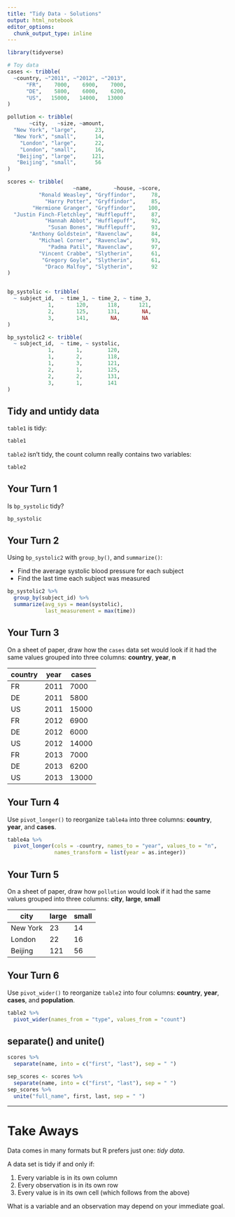 ```yaml
---
title: "Tidy Data - Solutions"
output: html_notebook
editor_options: 
  chunk_output_type: inline
---
```


<!-- This file by Jake Thompson is licensed under a Creative Commons Attribution 4.0 International License, adapted from the orignal work at https://github.com/rstudio/master-the-tidyverse by RStudio. -->

```r
library(tidyverse)

# Toy data
cases <- tribble(
  ~country, ~"2011", ~"2012", ~"2013",
      "FR",    7000,    6900,    7000,
      "DE",    5800,    6000,    6200,
      "US",   15000,   14000,   13000
)

pollution <- tribble(
       ~city,   ~size, ~amount,
  "New York", "large",      23,
  "New York", "small",      14,
    "London", "large",      22,
    "London", "small",      16,
   "Beijing", "large",     121,
   "Beijing", "small",      56
)

scores <- tribble(
                     ~name,       ~house, ~score,
          "Ronald Weasley", "Gryffindor",     78,
            "Harry Potter", "Gryffindor",     85,
        "Hermione Granger", "Gryffindor",    100,
  "Justin Finch-Fletchley", "Hufflepuff",     87,
            "Hannah Abbot", "Hufflepuff",     92,
             "Susan Bones", "Hufflepuff",     93,
       "Anthony Goldstein", "Ravenclaw",      84,
          "Michael Corner", "Ravenclaw",      93,
             "Padma Patil", "Ravenclaw",      97,
          "Vincent Crabbe", "Slytherin",      61,
           "Gregory Goyle", "Slytherin",      61,
            "Draco Malfoy", "Slytherin",      92
)


bp_systolic <- tribble(
  ~ subject_id,  ~ time_1, ~ time_2, ~ time_3,
             1,       120,      118,      121,
             2,       125,      131,       NA,
             3,       141,       NA,       NA 
)

bp_systolic2 <- tribble(
  ~ subject_id,  ~ time, ~ systolic,
             1,       1,        120,
             1,       2,        118,
             1,       3,        121,
             2,       1,        125,
             2,       2,        131,
             3,       1,        141
)
```

## Tidy and untidy data

`table1` is tidy:

```r
table1 
```

`table2` isn't tidy, the count column really contains two variables:

```r
table2
```


## Your Turn 1

Is `bp_systolic` tidy?

```r
bp_systolic
```


## Your Turn 2

Using `bp_systolic2` with `group_by()`, and `summarize()`:

* Find the average systolic blood pressure for each subject
* Find the last time each subject was measured

```r
bp_systolic2 %>% 
  group_by(subject_id) %>%
  summarize(avg_sys = mean(systolic),
            last_measurement = max(time))
```


## Your Turn 3

On a sheet of paper, draw how the `cases` data set would look if it had the same values grouped into three columns: **country**, **year**, **n**

country     | year |  cases |
----------- | ---- |  ----- |
FR          | 2011 |   7000 |
DE          | 2011 |   5800 |
US          | 2011 |  15000 |
FR          | 2012 |   6900 |
DE          | 2012 |   6000 |
US          | 2012 |  14000 |
FR          | 2013 |   7000 |
DE          | 2013 |   6200 |
US          | 2013 |  13000 |


## Your Turn 4

Use `pivot_longer()` to reorganize `table4a` into three columns: **country**, **year**, and **cases**.

```r
table4a %>%
  pivot_longer(cols = -country, names_to = "year", values_to = "n",
               names_transform = list(year = as.integer))
```


## Your Turn 5

On a sheet of paper, draw how `pollution` would look if it had the same values grouped into three columns: **city**, **large**, **small**

city     | large | small |
-------- | ----- | ----- |
New York |    23 |    14 |
London   |    22 |    16 |
Beijing  |   121 |    56 |


## Your Turn 6

Use `pivot_wider()` to reorganize `table2` into four columns: **country**, **year**, **cases**, and **population**.

```r
table2 %>%
  pivot_wider(names_from = "type", values_from = "count")
```


## separate() and unite()

```r
scores %>%
  separate(name, into = c("first", "last"), sep = " ")
```

```r
sep_scores <- scores %>%
  separate(name, into = c("first", "last"), sep = " ")
sep_scores %>%
  unite("full_name", first, last, sep = " ")
```


***

# Take Aways

Data comes in many formats but R prefers just one: _tidy data_.

A data set is tidy if and only if:

1. Every variable is in its own column
2. Every observation is in its own row
3. Every value is in its own cell (which follows from the above)

What is a variable and an observation may depend on your immediate goal.
